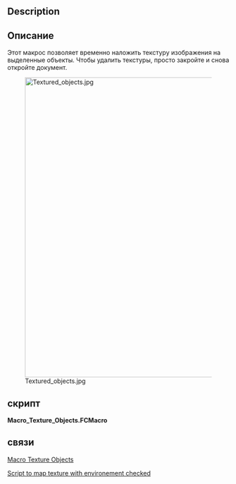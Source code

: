 <languages/>

<div class="mw-translate-fuzzy">
{{Macro/ru
|Name=Texture Objects
|Translate=Текстурные объекты
|Icon=Macro_Texture_Objects.png
|Description=Этот макрос позволяет временно поместить текстуру на выбранный объект. Для удаления текстуры, просто закройте и вновь откройте документ.
|Author=yorik
|Version=1.0
|Date=2011-10-13
|Download=[https://www.freecadweb.org/wiki/images/d/da/Macro_Texture_Objects.png Icon Toolbar]
|FCVersion= 0.18 и ниже
}}
</div>

==Description==

<div class="mw-translate-fuzzy">
==Описание==
Этот макрос позволяет временно наложить текстуру изображения на выделенные объекты. Чтобы удалить текстуры, просто закройте и снова откройте документ.
</div>

[[Image:Textured_objects.jpg|680px]]

<span id="Script"></span>
==скрипт==

'''Macro_Texture_Objects.FCMacro'''

{{MacroCode|code=

import FreeCADGui
from PySide import QtGui
from pivy import coin

# get a jpg filename
jpgfilename = QtGui.QFileDialog.getOpenFileName(QtGui.QApplication.activeWindow(),'Open image file','*.jpg')

# apply textures
for obj in FreeCADGui.Selection.getSelection():
    rootnode = obj.ViewObject.RootNode
    tex =  coin.SoTexture2()
    tex.filename = str(jpgfilename[0])
    rootnode.insertChild(tex,1)

}}

<span id="Links"></span>
==связи==

<div class="mw-translate-fuzzy">
[https://forum.freecadweb.org/viewtopic.php?t=7216 Macro Texture Objects]
</div>

<div class="mw-translate-fuzzy">
[https://forum.freecadweb.org/viewtopic.php?f=3&t=28795 Script to map texture with environement checked]
</div>